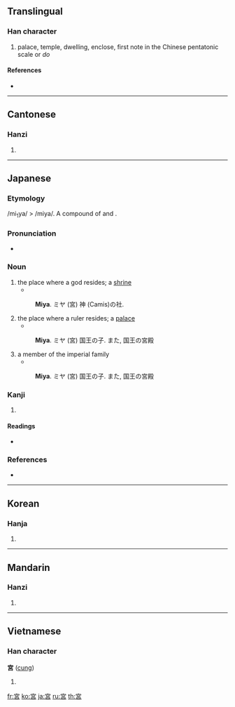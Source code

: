 {{also|宫|官}}
==Translingual==

===Han character===
{{Han char|rn=40|rad=宀|as=07|sn=10|four=3060<sub>6</sub>|canj=十口竹口 (JRHR)|ids=⿱[[宀]][[呂]]}}

# palace, temple, dwelling, enclose, first note in the Chinese pentatonic scale or ''do''

====References====
* {{Han ref|kx=0285.160|dkj=07156|dj=0564.160|hdz=20936.041|uh=5BAE|ud=23470|bh=AE63|bd=44643}}

----

==Cantonese==

===Hanzi===
{{yue-hanzi|jyut=|y=gung1|sim=宫}}

# {{defn|Cantonese}}

----

==Japanese==

===Etymology===
/mi<sub>1</sub>ya/ > /miya/. A compound of {{term|御|mi|honorific}} and {{term|屋|ya|house}}.

===Pronunciation===
* {{IPA|[mija]|lang=ja}}

===Noun===
{{ja-noun|k|hira=みや|rom=miya}}

# the place where a god resides; a [[shrine]]
#* {{RQ:Nippo Jisho|413}}
#: '''Miya'''. ミヤ (宮) 神 (Camis)の社.
# the place where a ruler resides; a [[palace]]
#* {{RQ:Nippo Jisho|413}}
#: '''Miya'''. ミヤ (宮) 国王の子. また, 国王の宮殿
# a member of the imperial family
#* {{RQ:Nippo Jisho|413}}
#: '''Miya'''. ミヤ (宮) 国王の子. また, 国王の宮殿

===Kanji===
{{ja-kanji|grade=3|rs=宀07}}

# {{defn|Japanese}}

====Readings====
* {{ja-readings|on=[[きゅう]] (kyū), [[ぐう]] (gū)|kun=[[みや]] (miya), [[いえ]] (ie)}}

===References===
* {{R:Nippo Jisho}}

----

==Korean==

===Hanja===
{{ko-hanja|hangeul=궁|rv=gung|mr=kung}}

# {{defn|Korean}}

----

==Mandarin==

===Hanzi===
{{cmn-hanzi|sim=宫|pin=[[gōng]] ([[gong1]])|wg=kung<sup>1</sup>}}

# {{defn|Mandarin}}

----

==Vietnamese==

===Han character===
'''宮''' ([[cung]])

# {{defn|Vietnamese}}

[[fr:宮]]
[[ko:宮]]
[[ja:宮]]
[[ru:宮]]
[[th:宮]]